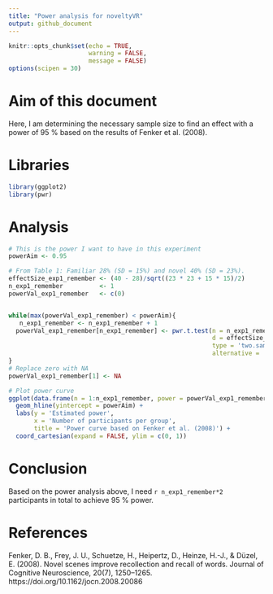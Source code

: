 ```yaml
---
title: "Power analysis for noveltyVR"
output: github_document
---
```


```r
knitr::opts_chunk$set(echo = TRUE, 
                      warning = FALSE, 
                      message = FALSE)
options(scipen = 30)
```

# Aim of this document
Here, I am determining the necessary sample size to find an effect with a power of 95 % based on the results of Fenker et al. (2008). 

# Libraries
```r
library(ggplot2)
library(pwr)
```

# Analysis
```r
# This is the power I want to have in this experiment
powerAim <- 0.95 

# From Table 1: Familiar 28% (SD = 15%) and novel 40% (SD = 23%). 
effectSize_exp1_remember <- (40 - 28)/sqrt((23 * 23 + 15 * 15)/2)
n_exp1_remember          <- 1
powerVal_exp1_remember   <- c(0)


while(max(powerVal_exp1_remember) < powerAim){
   n_exp1_remember <- n_exp1_remember + 1
  powerVal_exp1_remember[n_exp1_remember] <- pwr.t.test(n = n_exp1_remember,
                                                        d = effectSize_exp1_remember,
                                                        type = 'two.sample',
                                                        alternative = 'greater')$power
}
# Replace zero with NA
powerVal_exp1_remember[1] <- NA

# Plot power curve
ggplot(data.frame(n = 1:n_exp1_remember, power = powerVal_exp1_remember), aes(x = n, y = power)) + geom_line() + 
  geom_hline(yintercept = powerAim) +
  labs(y = 'Estimated power', 
       x = 'Number of participants per group', 
       title = 'Power curve based on Fenker et al. (2008)') + 
  coord_cartesian(expand = FALSE, ylim = c(0, 1))
``` 


# Conclusion
Based on the power analysis above, I need `r n_exp1_remember*2` participants in total to achieve 95 % power. 


# References
Fenker, D. B., Frey, J. U., Schuetze, H., Heipertz, D., Heinze, H.-J., & Düzel, E. (2008). Novel scenes improve recollection and recall of words. Journal of Cognitive Neuroscience, 20(7), 1250–1265. https://doi.org/10.1162/jocn.2008.20086